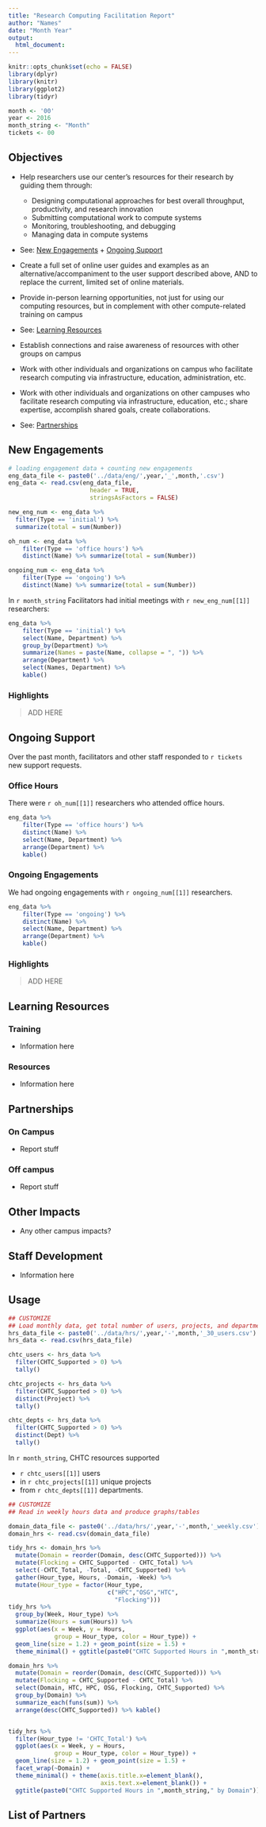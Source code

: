 ```yaml
---
title: "Research Computing Facilitation Report"
author: "Names"
date: "Month Year"
output: 
  html_document: 
---
```


```r
knitr::opts_chunk$set(echo = FALSE)
library(dplyr)
library(knitr)
library(ggplot2)
library(tidyr)

month <- '00'
year <- 2016
month_string <- "Month"
tickets <- 00
```

## Objectives

* Help researchers use our center's resources for their research by guiding them through:
    * Designing computational approaches for best overall throughput, productivity, and research innovation
    * Submitting computational work to compute systems
    * Monitoring, troubleshooting, and debugging
    * Managing data in compute systems
* See: [New Engagements] + [Ongoing Support]

* Create a full set of online user guides and examples as an alternative/accompaniment to the user support described above, AND to replace the current, limited set of online materials.
* Provide in-person learning opportunities, not just for using our computing resources, but in complement with other compute-related training on campus
* See: [Learning Resources]

* Establish connections and raise awareness of resources with other groups on campus
* Work with other individuals and organizations on campus who facilitate research computing via infrastructure, education, administration, etc.
* Work with other individuals and organizations on other campuses who facilitate research computing via infrastructure, education, etc.; share expertise, accomplish shared goals, create collaborations.
* See: [Partnerships]

## New Engagements

```r
# loading engagement data + counting new engagements
eng_data_file <- paste0('../data/eng/',year,'_',month,'.csv')
eng_data <- read.csv(eng_data_file,
                       header = TRUE, 
                       stringsAsFactors = FALSE)

new_eng_num <- eng_data %>% 
  filter(Type == 'initial') %>% 
  summarize(total = sum(Number))

oh_num <- eng_data %>%
    filter(Type == 'office hours') %>%
    distinct(Name) %>% summarize(total = sum(Number))

ongoing_num <- eng_data %>%
    filter(Type == 'ongoing') %>%
    distinct(Name) %>% summarize(total = sum(Number))
```

In `r month_string` Facilitators had initial 
meetings with `r new_eng_num[[1]]` researchers: 

```r
eng_data %>%
    filter(Type == 'initial') %>%
    select(Name, Department) %>% 
    group_by(Department) %>%
    summarize(Names = paste(Name, collapse = ", ")) %>%
    arrange(Department) %>%
    select(Names, Department) %>%
    kable()
```

### Highlights

> ADD HERE 

## Ongoing Support

Over the past month, facilitators and other staff
responded to `r tickets` new support requests.  

### Office Hours

There were `r oh_num[[1]]` researchers who attended office hours.  

```r
eng_data %>%
    filter(Type == 'office hours') %>%
    distinct(Name) %>%
    select(Name, Department) %>% 
    arrange(Department) %>%
    kable()
```

### Ongoing Engagements

We had ongoing engagements with `r ongoing_num[[1]]` researchers.  

```r
eng_data %>%
    filter(Type == 'ongoing') %>%
    distinct(Name) %>%
    select(Name, Department) %>% 
    arrange(Department) %>%
    kable()
```

### Highlights

> ADD HERE 

## Learning Resources

### Training

* Information here

### Resources

* Information here

## Partnerships

### On Campus

* Report stuff

### Off campus

* Report stuff

## Other Impacts

* Any other campus impacts? 

## Staff Development

* Information here

## Usage

```r
## CUSTOMIZE
## Load monthly data, get total number of users, projects, and departments
hrs_data_file <- paste0('../data/hrs/',year,'-',month,'_30_users.csv')
hrs_data <- read.csv(hrs_data_file)

chtc_users <- hrs_data %>%
  filter(CHTC_Supported > 0) %>%
  tally()

chtc_projects <- hrs_data %>%
  filter(CHTC_Supported > 0) %>%
  distinct(Project) %>%
  tally()

chtc_depts <- hrs_data %>%
  filter(CHTC_Supported > 0) %>%
  distinct(Dept) %>%
  tally()
```

In `r month_string`, CHTC resources supported 

* `r chtc_users[[1]]` users
* in `r chtc_projects[[1]]` unique projects
* from `r chtc_depts[[1]]` departments.  

```r
## CUSTOMIZE
## Read in weekly hours data and produce graphs/tables

domain_data_file <- paste0('../data/hrs/',year,'-',month,'_weekly.csv')
domain_hrs <- read.csv(domain_data_file)

tidy_hrs <- domain_hrs %>% 
  mutate(Domain = reorder(Domain, desc(CHTC_Supported))) %>%
  mutate(Flocking = CHTC_Supported - CHTC_Total) %>%
  select(-CHTC_Total, -Total, -CHTC_Supported) %>%
  gather(Hour_type, Hours, -Domain, -Week) %>%
  mutate(Hour_type = factor(Hour_type,
                            c("HPC","OSG","HTC",
                              "Flocking"))) 
tidy_hrs %>% 
  group_by(Week, Hour_type) %>%
  summarize(Hours = sum(Hours)) %>%
  ggplot(aes(x = Week, y = Hours, 
             group = Hour_type, color = Hour_type)) +
  geom_line(size = 1.2) + geom_point(size = 1.5) +
  theme_minimal() + ggtitle(paste0("CHTC Supported Hours in ",month_string))

domain_hrs %>% 
  mutate(Domain = reorder(Domain, desc(CHTC_Supported))) %>%
  mutate(Flocking = CHTC_Supported - CHTC_Total) %>%
  select(Domain, HTC, HPC, OSG, Flocking, CHTC_Supported) %>%
  group_by(Domain) %>%
  summarize_each(funs(sum)) %>%
  arrange(desc(CHTC_Supported)) %>% kable()


tidy_hrs %>%
  filter(Hour_type != 'CHTC_Total') %>%
  ggplot(aes(x = Week, y = Hours, 
             group = Hour_type, color = Hour_type)) +
  geom_line(size = 1.2) + geom_point(size = 1.5) +
  facet_wrap(~Domain) + 
  theme_minimal() + theme(axis.title.x=element_blank(),
                          axis.text.x=element_blank()) + 
  ggtitle(paste0("CHTC Supported Hours in ",month_string," by Domain"))
```

## List of Partners

[^1]: [Open Science Grid (OSG)](https://www.opensciencegrid.org/), national consortium of research organizations integrating high-throughput computing resources across the country (NSF-funded)
